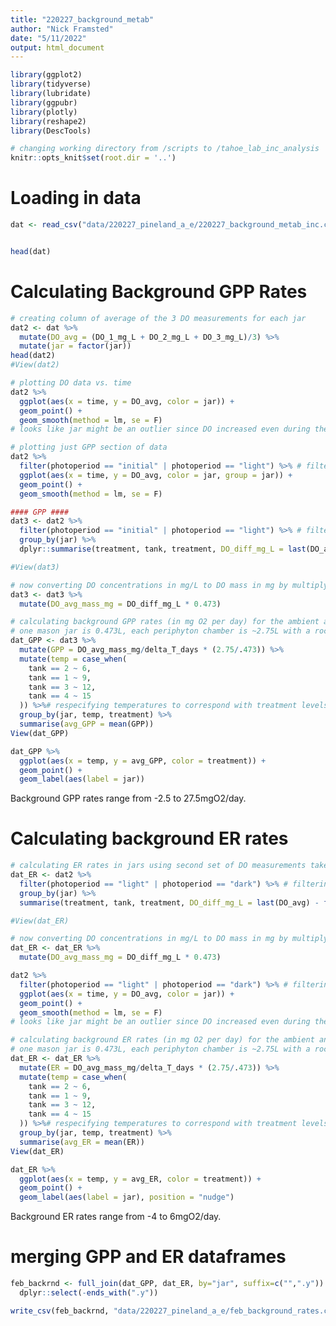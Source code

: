 ```yaml
---
title: "220227_background_metab"
author: "Nick Framsted"
date: "5/11/2022"
output: html_document
---
```


```r
library(ggplot2)
library(tidyverse)
library(lubridate)
library(ggpubr)
library(plotly)
library(reshape2)
library(DescTools)

# changing working directory from /scripts to /tahoe_lab_inc_analysis
knitr::opts_knit$set(root.dir = '..')
```

# Loading in data
```r
dat <- read_csv("data/220227_pineland_a_e/220227_background_metab_inc.csv")


head(dat)

```


# Calculating Background GPP Rates
```r
# creating column of average of the 3 DO measurements for each jar
dat2 <- dat %>%
  mutate(DO_avg = (DO_1_mg_L + DO_2_mg_L + DO_3_mg_L)/3) %>%
  mutate(jar = factor(jar))
head(dat2)
#View(dat2)

# plotting DO data vs. time
dat2 %>%
  ggplot(aes(x = time, y = DO_avg, color = jar)) +
  geom_point() +
  geom_smooth(method = lm, se = F)
# looks like jar might be an outlier since DO increased even during the dark incubation

# plotting just GPP section of data
dat2 %>%
  filter(photoperiod == "initial" | photoperiod == "light") %>% # filtering out final DO msmnt to only get GPP
  ggplot(aes(x = time, y = DO_avg, color = jar, group = jar)) +
  geom_point() +
  geom_smooth(method = lm, se = F)

#### GPP ####
dat3 <- dat2 %>%
  filter(photoperiod == "initial" | photoperiod == "light") %>% # filtering out final DO msmnt to only get GPP
  group_by(jar) %>%
  dplyr::summarise(treatment, tank, treatment, DO_diff_mg_L = last(DO_avg) - first(DO_avg), delta_T_days = as.duration(first(time) %--% last(time))/ddays(1)) # taking difference in DO conc. between pre- and post-light exposure and difference in time (in days) to calculate GPP rates

#View(dat3)

# now converting DO concentrations in mg/L to DO mass in mg by multiplying by jar volumes
dat3 <- dat3 %>%
  mutate(DO_avg_mass_mg = DO_diff_mg_L * 0.473)

# calculating background GPP rates (in mg O2 per day) for the ambient and enriched water(GPP rates for jars are multiplied by the ratio of water volume of the periphyton chambers:jars to account for the difference in water volume)
# one mason jar is 0.473L, each periphyton chamber is ~2.75L with a rock inside
dat_GPP <- dat3 %>%
  mutate(GPP = DO_avg_mass_mg/delta_T_days * (2.75/.473)) %>%
  mutate(temp = case_when(
    tank == 2 ~ 6,
    tank == 1 ~ 9,
    tank == 3 ~ 12,
    tank == 4 ~ 15
  )) %>%# respecifying temperatures to correspond with treatment levels
  group_by(jar, temp, treatment) %>%
  summarise(avg_GPP = mean(GPP))
View(dat_GPP)

dat_GPP %>%
  ggplot(aes(x = temp, y = avg_GPP, color = treatment)) +
  geom_point() +
  geom_label(aes(label = jar))
```

Background GPP rates range from -2.5 to 27.5mgO2/day.


# Calculating background ER rates
```r
# calculating ER rates in jars using second set of DO measurements taken during the dark period (this was done to increase the likelihood of seeing an ER signal by using measurements taken after a greater period of time had elapsed).
dat_ER <- dat2 %>%
  filter(photoperiod == "light" | photoperiod == "dark") %>% # filtering out initial DO msmnt to only get ER
  group_by(jar) %>%
  summarise(treatment, tank, treatment, DO_diff_mg_L = last(DO_avg) - first(DO_avg), delta_T_days = as.duration(first(time) %--% last(time))/ddays(1)) # taking difference in DO conc. between pre- and post-dark exposure and difference in time (in days) to calculate ER rates

#View(dat_ER)

# now converting DO concentrations in mg/L to DO mass in mg by multiplying by jar volumes
dat_ER <- dat_ER %>%
  mutate(DO_avg_mass_mg = DO_diff_mg_L * 0.473)

dat2 %>%
  filter(photoperiod == "light" | photoperiod == "dark") %>% # filtering out initial DO msmnt to only get ER
  ggplot(aes(x = time, y = DO_avg, color = jar)) +
  geom_point() +
  geom_smooth(method = lm, se = F)
# looks like jar might be an outlier since DO increased even during the dark incubation

# calculating background ER rates (in mg O2 per day) for the ambient and enriched water(ER rates for jars are multiplied by the ratio of water volume of the periphyton chambers:jars to account for the difference in water volume)
# one mason jar is 0.473L, each periphyton chamber is ~2.75L with a rock inside
dat_ER <- dat_ER %>%
  mutate(ER = DO_avg_mass_mg/delta_T_days * (2.75/.473)) %>%
  mutate(temp = case_when(
    tank == 2 ~ 6,
    tank == 1 ~ 9,
    tank == 3 ~ 12,
    tank == 4 ~ 15
  )) %>%# respecifying temperatures to correspond with treatment levels
  group_by(jar, temp, treatment) %>%
  summarise(avg_ER = mean(ER))
View(dat_ER)

dat_ER %>%
  ggplot(aes(x = temp, y = avg_ER, color = treatment)) +
  geom_point() +
  geom_label(aes(label = jar), position = "nudge")
```

Background ER rates range from -4 to 6mgO2/day.

# merging GPP and ER dataframes
```r
feb_backrnd <- full_join(dat_GPP, dat_ER, by="jar", suffix=c("",".y")) %>%
  dplyr::select(-ends_with(".y"))

write_csv(feb_backrnd, "data/220227_pineland_a_e/feb_background_rates.csv")
```

